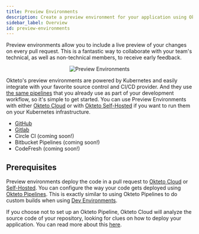 ```yaml
---
title: Preview Environments
description: Create a preview environment for your application using Okteto
sidebar_label: Overview
id: preview-environments
---
```



Preview environments allow you to include a live preview of your changes on every pull request. This is a fantastic way to collaborate with your team's technical, as well as non-technical members, to receive early feedback.

<p align="center"><Image src="/docs/cloud/preview-environments/images/preview-environments.png" alt="Preview Environments" /></p>

Okteto's preview environments are powered by Kubernetes and easily integrate with your favorite source control and CI/CD provider. And they use [the same pipelines](/docs/cloud/deploy-from-git/) that you already use as part of your development workflow, so it's simple to get started.
You can use Preview Environments with either [Okteto Cloud](/docs/cloud) or with [Okteto Self-Hosted](/docs/enterprise) if you want to run them on your Kubernetes infrastructure.

- [GitHub](/docs/cloud/preview-environments/preview-environments-github/)
- [Gitlab](/docs/cloud/preview-environments/preview-environments-gitlab/)
- Circle CI (coming soon!)
- Bitbucket Pipelines (coming soon!)
- CodeFresh (coming soon!)

## Prerequisites

Preview environments deploy the code in a pull request to [Okteto Cloud](/docs/cloud/) or [Self-Hosted](/docs/enterprise/). You can configure the way your code gets deployed using [Okteto Pipelines](/docs/cloud/okteto-pipeline/). This is exactly similar to using Okteto Pipelines to do custom builds when using [Dev Environments](/docs/reference/development-environment/).

If you choose not to set up an Okteto Pipeline, Okteto Cloud will analyze the source code of your repository, looking for clues on how to deploy your application. You can read more about this [here](/docs/cloud/deploy-from-git/#prerequisites).